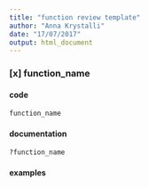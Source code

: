 ```yaml
---
title: "function review template"
author: "Anna Krystalli"
date: "17/07/2017"
output: html_document
---
```


### [x] function_name

#### code
```r
function_name
```


#### documentation

```r
?function_name
```


#### examples

```r

```

<br>